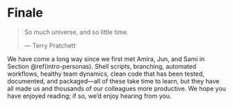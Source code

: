 # Finale {#finale}

> So much universe, and so little time.
>
> --- Terry Pratchett\index{Pratchett, Terry}

We have come a long way since we first met Amira, Jun, and Sami in Section \@ref(intro-personas).
Shell scripts,
branching,
automated workflows,
healthy team dynamics,
clean code that has been tested, documented, and packaged---all of these take time to learn,
but they have all made us and thousands of our colleagues more productive.
We hope you have enjoyed reading;
if so,
we'd enjoy hearing from you.
